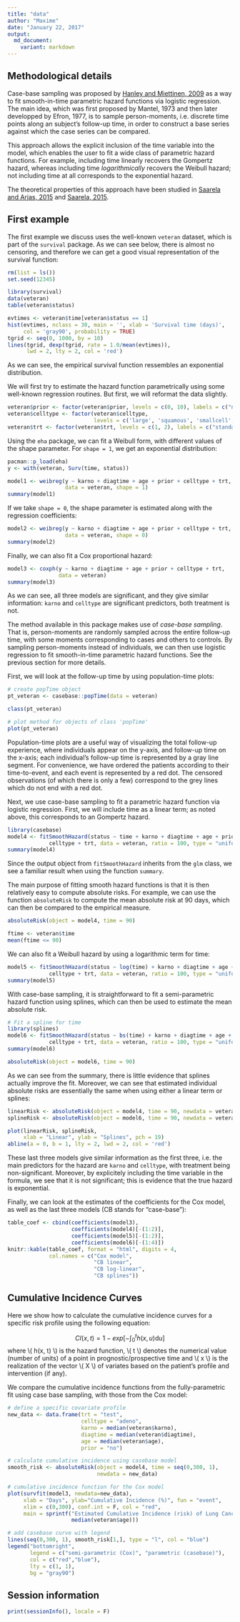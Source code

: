 ```yaml
---
title: "data"
author: "Maxime"
date: "January 22, 2017"
output:
  md_document:
    variant: markdown
---
```


## Methodological details

Case-base sampling was proposed by [Hanley and Miettinen, 2009](https://github.com/sahirbhatnagar/casebase/blob/master/references/Hanley_Miettinen-2009-Inter_J_of_Biostats.pdf) as a way to fit smooth-in-time parametric hazard functions via logistic regression. The main idea, which was first proposed by Mantel, 1973 and then later developped by Efron, 1977, is to sample person-moments, i.e. discrete time points along an subject's follow-up time, in order to construct a base series against which the case series can be compared. 

This approach allows the explicit inclusion of the time variable into the model, which enables the user to fit a wide class of parametric hazard functions. For example, including time linearly recovers the Gompertz hazard, whereas including time *logarithmically* recovers the Weibull hazard; not including time at all corresponds to the exponential hazard.

The theoretical properties of this approach have been studied in [Saarela and Arjas, 2015](https://github.com/sahirbhatnagar/casebase/blob/master/references/Saarela_et_al-2015-Scandinavian_Journal_of_Statistics.pdf) and [Saarela, 2015](https://github.com/sahirbhatnagar/casebase/blob/master/references/Saarela-2015-Lifetime_Data_Analysis.pdf).

## First example

The first example we discuss uses the well-known ```veteran``` dataset, which is part of the ```survival``` package. As we can see below, there is almost no censoring, and therefore we can get a good visual representation of the survival function:

```r
rm(list = ls())
set.seed(12345)

library(survival)
data(veteran)
table(veteran$status)

evtimes <- veteran$time[veteran$status == 1]
hist(evtimes, nclass = 30, main = '', xlab = 'Survival time (days)', 
     col = 'gray90', probability = TRUE)
tgrid <- seq(0, 1000, by = 10)
lines(tgrid, dexp(tgrid, rate = 1.0/mean(evtimes)), 
      lwd = 2, lty = 2, col = 'red')
```

As we can see, the empirical survival function ressembles an exponential distribution.

We will first try to estimate the hazard function parametrically using some well-known regression routines. But first, we will reformat the data slightly.

```r
veteran$prior <- factor(veteran$prior, levels = c(0, 10), labels = c("no","yes"))
veteran$celltype <- factor(veteran$celltype, 
                           levels = c('large', 'squamous', 'smallcell', 'adeno'))
veteran$trt <- factor(veteran$trt, levels = c(1, 2), labels = c("standard", "test"))
```

Using the ```eha``` package, we can fit a Weibull form, with different values of the shape parameter. For `shape = 1`, we get an exponential distribution:

```r
pacman::p_load(eha)
y <- with(veteran, Surv(time, status))

model1 <- weibreg(y ~ karno + diagtime + age + prior + celltype + trt, 
                  data = veteran, shape = 1)
summary(model1)
```

If we take `shape = 0`, the shape parameter is estimated along with the regression coefficients:

```r
model2 <- weibreg(y ~ karno + diagtime + age + prior + celltype + trt, 
                  data = veteran, shape = 0)
summary(model2)
```

Finally, we can also fit a Cox proportional hazard:

```r
model3 <- coxph(y ~ karno + diagtime + age + prior + celltype + trt, 
                data = veteran)
summary(model3)
```

As we can see, all three models are significant, and they give similar information: ```karno``` and ```celltype``` are significant predictors, both treatment is not.

The method available in this package makes use of *case-base sampling*. That is, person-moments are randomly sampled across the entire follow-up time, with some moments corresponding to cases and others to controls. By sampling person-moments instead of individuals, we can then use logistic regression to fit smooth-in-time parametric hazard functions. See the previous section for more details.

First, we will look at the follow-up time by using population-time plots:

```r
# create popTime object
pt_veteran <- casebase::popTime(data = veteran)

class(pt_veteran)

# plot method for objects of class 'popTime'
plot(pt_veteran)
```

Population-time plots are a useful way of visualizing the total follow-up experience, where individuals appear on the y-axis, and follow-up time on the x-axis; each individual's follow-up time is represented by a gray line segment. For convenience, we have ordered the patients according to their time-to-event, and each event is represented by a red dot. The censored observations (of which there is only a few) correspond to the grey lines which do not end with a red dot.

Next, we use case-base sampling to fit a parametric hazard function via logistic regression. First, we will include time as a linear term; as noted above, this corresponds to an Gompertz hazard.

```r
library(casebase)
model4 <- fitSmoothHazard(status ~ time + karno + diagtime + age + prior +
             celltype + trt, data = veteran, ratio = 100, type = "uniform")
summary(model4)
```

Since the output object from ```fitSmoothHazard``` inherits from the ```glm``` class, we see a familiar result when using the function ```summary```.

The main purpose of fitting smooth hazard functions is that it is then relatively easy to compute absolute risks. For example, we can use the function ```absoluteRisk``` to compute the mean absolute risk at 90 days, which can then be compared to the empirical measure.

```r
absoluteRisk(object = model4, time = 90)

ftime <- veteran$time
mean(ftime <= 90)
```

We can also fit a Weibull hazard by using a logarithmic term for time:

```r
model5 <- fitSmoothHazard(status ~ log(time) + karno + diagtime + age + prior +
             celltype + trt, data = veteran, ratio = 100, type = "uniform")
summary(model5)
```

With case-base sampling, it is straightforward to fit a semi-parametric hazard function using splines, which can then be used to estimate the mean absolute risk.

```r
# Fit a spline for time
library(splines)
model6 <- fitSmoothHazard(status ~ bs(time) + karno + diagtime + age + prior +
             celltype + trt, data = veteran, ratio = 100, type = "uniform")
summary(model6)

absoluteRisk(object = model6, time = 90)
```

As we can see from the summary, there is little evidence that splines actually improve the fit. Moreover, we can see that estimated individual absolute risks are essentially the same when using either a linear term or splines:

```r
linearRisk <- absoluteRisk(object = model4, time = 90, newdata = veteran)
splineRisk <- absoluteRisk(object = model6, time = 90, newdata = veteran)

plot(linearRisk, splineRisk,
     xlab = "Linear", ylab = "Splines", pch = 19)
abline(a = 0, b = 1, lty = 2, lwd = 2, col = 'red')
```

These last three models give similar information as the first three, i.e. the main predictors for the hazard are ```karno``` and ```celltype```, with treatment being non-significant. Moreover, by explicitely including the time variable in the formula, we see that it is not significant; this is evidence that the true hazard is exponential. 

Finally, we can look at the estimates of the coefficients for the Cox model, as well as the last three models (CB stands for "case-base"):

```r
table_coef <- cbind(coefficients(model3), 
                    coefficients(model4)[-(1:2)], 
                    coefficients(model5)[-(1:2)], 
                    coefficients(model6)[-(1:4)])
knitr::kable(table_coef, format = "html", digits = 4,
             col.names = c("Cox model", 
                           "CB linear",
                           "CB log-linear",
                           "CB splines"))
```



## Cumulative Incidence Curves

Here we show how to calculate the cumulative incidence curves for a specific risk profile using the following equation:

$$ CI(x, t) = 1 - exp\left[ - \int_0^t h(x, u) \textrm{d}u \right] $$ 
where \\( h(x, t) \\) is the hazard function, \\( t \\) denotes the numerical value (number of units) of a point in prognostic/prospective time and \\( x \\) is the realization of the vector \\( X \\) of variates based on the patient's profile and intervention (if any).

We compare the cumulative incidence functions from the fully-parametric fit using case base sampling, with those from the Cox model:

```r
# define a specific covariate profile
new_data <- data.frame(trt = "test", 
                       celltype = "adeno", 
                       karno = median(veteran$karno), 
                       diagtime = median(veteran$diagtime),
                       age = median(veteran$age),
                       prior = "no")

# calculate cumulative incidence using casebase model
smooth_risk <- absoluteRisk(object = model4, time = seq(0,300, 1), 
                            newdata = new_data)

# cumulative incidence function for the Cox model
plot(survfit(model3, newdata=new_data),
     xlab = "Days", ylab="Cumulative Incidence (%)", fun = "event",
     xlim = c(0,300), conf.int = F, col = "red", 
     main = sprintf("Estimated Cumulative Incidence (risk) of Lung Cancer\ntrt = test, celltype = adeno, karno = %g,\ndiagtime = %g, age = %g, prior = no", median(veteran$karno), median(veteran$diagtime), 
                    median(veteran$age)))

# add casebase curve with legend
lines(seq(0,300, 1), smooth_risk[1,], type = "l", col = "blue")
legend("bottomright", 
       legend = c("semi-parametric (Cox)", "parametric (casebase)"), 
       col = c("red","blue"),
       lty = c(1, 1), 
       bg = "gray90")
```



## Session information

```r
print(sessionInfo(), locale = F)
```


